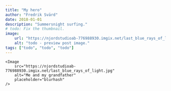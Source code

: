 ```yaml
---
title: "My hero"
author: "Fredrik Svärd"
date: 2018-01-01
description: "Summersnight surfing."
# todo: Fix the thumbnail.
image:
    url: "https://njordstudioab-776988930.imgix.net/last_blue_rays_of_light.jpg"
    alt: "todo - preview post image."
tags: ["todo", "todo", "todo"]
---
```



<PostLayout frontmatter={frontmatter}>

    <Image
        src="https://njordstudioab-776988930.imgix.net/last_blue_rays_of_light.jpg"
        alt="Me and my grandfather"
        placeholder="blurhash"
    />

</PostLayout>
